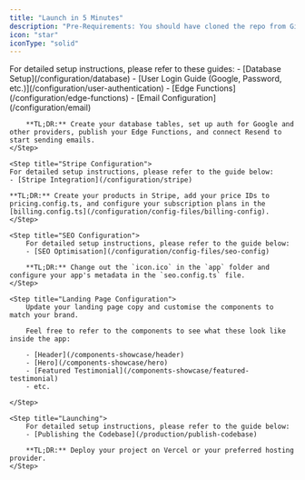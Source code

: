 ```yaml
---
title: "Launch in 5 Minutes"
description: "Pre-Requirements: You should have cloned the repo from GitHub - which is shown in the introduction on how to do that."
icon: "star"
iconType: "solid"
---
```


<Steps>
    <Step title="Supabase Configuration">
        For detailed setup instructions, please refer to these guides:
        - [Database Setup](/configuration/database)
        - [User Login Guide (Google, Password, etc.)](/configuration/user-authentication)
        - [Edge Functions](/configuration/edge-functions)
        - [Email Configuration](/configuration/email)

        **TL;DR:** Create your database tables, set up auth for Google and other providers, publish your Edge Functions, and connect Resend to start sending emails.
    </Step>

    <Step title="Stripe Configuration">
    For detailed setup instructions, please refer to the guide below:
    - [Stripe Integration](/configuration/stripe)

    **TL;DR:** Create your products in Stripe, add your price IDs to pricing.config.ts, and configure your subscription plans in the [billing.config.ts](/configuration/config-files/billing-config).
    </Step>

    <Step title="SEO Configuration">
        For detailed setup instructions, please refer to the guide below:
        - [SEO Optimisation](/configuration/config-files/seo-config)

        **TL;DR:** Change out the `icon.ico` in the `app` folder and configure your app's metadata in the `seo.config.ts` file.
    </Step>

    <Step title="Landing Page Configuration">
        Update your landing page copy and customise the components to match your brand.

        Feel free to refer to the components to see what these look like inside the app:

        - [Header](/components-showcase/header)
        - [Hero](/components-showcase/hero)
        - [Featured Testimonial](/components-showcase/featured-testimonial)
        - etc.

    </Step>

    <Step title="Launching">
        For detailed setup instructions, please refer to the guide below:
        - [Publishing the Codebase](/production/publish-codebase)

        **TL;DR:** Deploy your project on Vercel or your preferred hosting provider.
    </Step>

</Steps>
